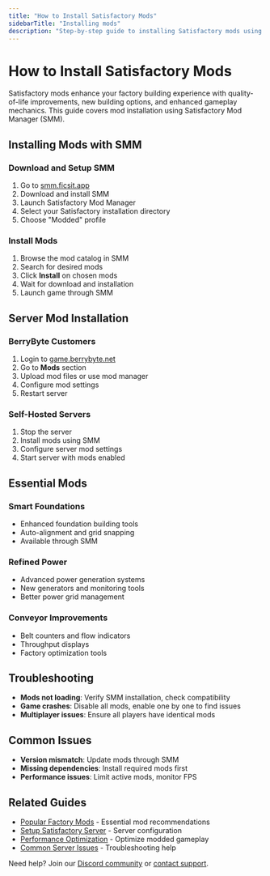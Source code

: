 ```yaml
---
title: "How to Install Satisfactory Mods"
sidebarTitle: "Installing mods"
description: "Step-by-step guide to installing Satisfactory mods using Satisfactory Mod Manager (SMM). Learn mod installation, server setup, and popular factory enhancement mods."
---
```


# How to Install Satisfactory Mods

Satisfactory mods enhance your factory building experience with quality-of-life improvements, new building options, and enhanced gameplay mechanics. This guide covers mod installation using Satisfactory Mod Manager (SMM).

## Installing Mods with SMM

### Download and Setup SMM

1. Go to [smm.ficsit.app](https://smm.ficsit.app)
2. Download and install SMM
3. Launch Satisfactory Mod Manager
4. Select your Satisfactory installation directory
5. Choose "Modded" profile

### Install Mods

1. Browse the mod catalog in SMM
2. Search for desired mods
3. Click **Install** on chosen mods
4. Wait for download and installation
5. Launch game through SMM

## Server Mod Installation

### BerryByte Customers

1. Login to [game.berrybyte.net](https://game.berrybyte.net)
2. Go to **Mods** section
3. Upload mod files or use mod manager
4. Configure mod settings
5. Restart server

### Self-Hosted Servers

1. Stop the server
2. Install mods using SMM
3. Configure server mod settings
4. Start server with mods enabled

## Essential Mods

### Smart Foundations
- Enhanced foundation building tools
- Auto-alignment and grid snapping
- Available through SMM

### Refined Power
- Advanced power generation systems
- New generators and monitoring tools
- Better power grid management

### Conveyor Improvements
- Belt counters and flow indicators
- Throughput displays
- Factory optimization tools

## Troubleshooting

- **Mods not loading**: Verify SMM installation, check compatibility
- **Game crashes**: Disable all mods, enable one by one to find issues
- **Multiplayer issues**: Ensure all players have identical mods

## Common Issues

- **Version mismatch**: Update mods through SMM
- **Missing dependencies**: Install required mods first
- **Performance issues**: Limit active mods, monitor FPS

## Related Guides

- [Popular Factory Mods](/games/satisfactory/popular-mods) - Essential mod recommendations
- [Setup Satisfactory Server](/games/satisfactory/setup-server) - Server configuration
- [Performance Optimization](/games/satisfactory/performance-optimization) - Optimize modded gameplay
- [Common Server Issues](/games/satisfactory/common-issues) - Troubleshooting help

Need help? Join our [Discord community](https://berrybyte.net/discord) or [contact support](https://berrybyte.net/support).
